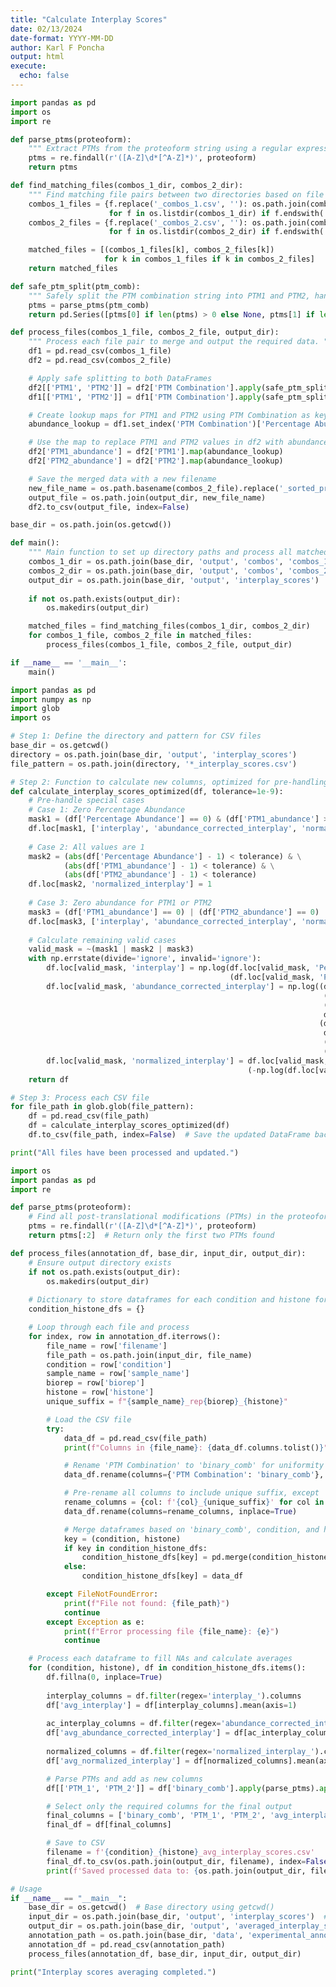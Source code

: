 ---
title: "Calculate Interplay Scores"
date: 02/13/2024
date-format: YYYY-MM-DD
author: Karl F Poncha
output: html
execute:
  echo: false
---

```{python find and match PTMs from combos_1_interplay to combos_2_interplay}
import pandas as pd
import os
import re

def parse_ptms(proteoform):
    """ Extract PTMs from the proteoform string using a regular expression. """
    ptms = re.findall(r'([A-Z]\d*[^A-Z]*)', proteoform)
    return ptms

def find_matching_files(combos_1_dir, combos_2_dir):
    """ Find matching file pairs between two directories based on file naming conventions. """
    combos_1_files = {f.replace('_combos_1.csv', ''): os.path.join(combos_1_dir, f)
                      for f in os.listdir(combos_1_dir) if f.endswith('_combos_1.csv')}
    combos_2_files = {f.replace('_combos_2.csv', ''): os.path.join(combos_2_dir, f)
                      for f in os.listdir(combos_2_dir) if f.endswith('_combos_2.csv')}

    matched_files = [(combos_1_files[k], combos_2_files[k])
                     for k in combos_1_files if k in combos_2_files]
    return matched_files

def safe_ptm_split(ptm_comb):
    """ Safely split the PTM combination string into PTM1 and PTM2, handling cases with fewer than 2 PTMs. """
    ptms = parse_ptms(ptm_comb)
    return pd.Series([ptms[0] if len(ptms) > 0 else None, ptms[1] if len(ptms) > 1 else None])

def process_files(combos_1_file, combos_2_file, output_dir):
    """ Process each file pair to merge and output the required data. """
    df1 = pd.read_csv(combos_1_file)
    df2 = pd.read_csv(combos_2_file)

    # Apply safe splitting to both DataFrames
    df2[['PTM1', 'PTM2']] = df2['PTM Combination'].apply(safe_ptm_split)
    df1[['PTM1', 'PTM2']] = df1['PTM Combination'].apply(safe_ptm_split)

    # Create lookup maps for PTM1 and PTM2 using PTM Combination as keys and Percentage Abundance as values
    abundance_lookup = df1.set_index('PTM Combination')['Percentage Abundance']

    # Use the map to replace PTM1 and PTM2 values in df2 with abundance values
    df2['PTM1_abundance'] = df2['PTM1'].map(abundance_lookup)
    df2['PTM2_abundance'] = df2['PTM2'].map(abundance_lookup)

    # Save the merged data with a new filename
    new_file_name = os.path.basename(combos_2_file).replace('_sorted_proteoform_combos_2.csv', '_interplay_scores.csv')
    output_file = os.path.join(output_dir, new_file_name)
    df2.to_csv(output_file, index=False)

base_dir = os.path.join(os.getcwd())

def main():
    """ Main function to set up directory paths and process all matched files. """
    combos_1_dir = os.path.join(base_dir, 'output', 'combos', 'combos_1_interplay')
    combos_2_dir = os.path.join(base_dir, 'output', 'combos', 'combos_2_interplay')
    output_dir = os.path.join(base_dir, 'output', 'interplay_scores')
    
    if not os.path.exists(output_dir):
        os.makedirs(output_dir)

    matched_files = find_matching_files(combos_1_dir, combos_2_dir)
    for combos_1_file, combos_2_file in matched_files:
        process_files(combos_1_file, combos_2_file, output_dir)

if __name__ == '__main__':
    main()
```

```{python calculate interplay scores}
import pandas as pd
import numpy as np
import glob
import os

# Step 1: Define the directory and pattern for CSV files
base_dir = os.getcwd()
directory = os.path.join(base_dir, 'output', 'interplay_scores')
file_pattern = os.path.join(directory, '*_interplay_scores.csv')

# Step 2: Function to calculate new columns, optimized for pre-handling special cases
def calculate_interplay_scores_optimized(df, tolerance=1e-9):
    # Pre-handle special cases
    # Case 1: Zero Percentage Abundance
    mask1 = (df['Percentage Abundance'] == 0) & (df['PTM1_abundance'] > 0) & (df['PTM2_abundance'] > 0)
    df.loc[mask1, ['interplay', 'abundance_corrected_interplay', 'normalized_interplay']] = [np.nan, np.nan, -1]
    
    # Case 2: All values are 1
    mask2 = (abs(df['Percentage Abundance'] - 1) < tolerance) & \
            (abs(df['PTM1_abundance'] - 1) < tolerance) & \
            (abs(df['PTM2_abundance'] - 1) < tolerance)
    df.loc[mask2, 'normalized_interplay'] = 1
    
    # Case 3: Zero abundance for PTM1 or PTM2
    mask3 = (df['PTM1_abundance'] == 0) | (df['PTM2_abundance'] == 0)
    df.loc[mask3, ['interplay', 'abundance_corrected_interplay', 'normalized_interplay']] = np.nan
    
    # Calculate remaining valid cases
    valid_mask = ~(mask1 | mask2 | mask3)
    with np.errstate(divide='ignore', invalid='ignore'):
        df.loc[valid_mask, 'interplay'] = np.log(df.loc[valid_mask, 'Percentage Abundance'] / 
                                                 (df.loc[valid_mask, 'PTM1_abundance'] * df.loc[valid_mask, 'PTM2_abundance']))
        df.loc[valid_mask, 'abundance_corrected_interplay'] = np.log((df.loc[valid_mask, 'Percentage Abundance'] * 
                                                                      (1 - df.loc[valid_mask, 'PTM1_abundance']) * 
                                                                      (1 - df.loc[valid_mask, 'PTM2_abundance']) * 
                                                                      df.loc[valid_mask, 'Percentage Abundance']) /
                                                                     (df.loc[valid_mask, 'PTM1_abundance'] * 
                                                                      df.loc[valid_mask, 'PTM2_abundance'] * 
                                                                      (df.loc[valid_mask, 'PTM1_abundance'] - df.loc[valid_mask, 'Percentage Abundance']) * 
                                                                      (df.loc[valid_mask, 'PTM2_abundance'] - df.loc[valid_mask, 'Percentage Abundance'])))
        df.loc[valid_mask, 'normalized_interplay'] = df.loc[valid_mask, 'interplay'] / \
                                                     (-np.log(df.loc[valid_mask, 'Percentage Abundance']))
    return df

# Step 3: Process each CSV file
for file_path in glob.glob(file_pattern):
    df = pd.read_csv(file_path)
    df = calculate_interplay_scores_optimized(df)
    df.to_csv(file_path, index=False)  # Save the updated DataFrame back to CSV without the index column

print("All files have been processed and updated.")
```

```{python process files to calculate averages of interplay scores}
import os
import pandas as pd
import re

def parse_ptms(proteoform):
    # Find all post-translational modifications (PTMs) in the proteoform string
    ptms = re.findall(r'([A-Z]\d*[^A-Z]*)', proteoform)
    return ptms[:2]  # Return only the first two PTMs found

def process_files(annotation_df, base_dir, input_dir, output_dir):
    # Ensure output directory exists
    if not os.path.exists(output_dir):
        os.makedirs(output_dir)
    
    # Dictionary to store dataframes for each condition and histone for processing
    condition_histone_dfs = {}

    # Loop through each file and process
    for index, row in annotation_df.iterrows():
        file_name = row['filename']
        file_path = os.path.join(input_dir, file_name)
        condition = row['condition']
        sample_name = row['sample_name']
        biorep = row['biorep']
        histone = row['histone']
        unique_suffix = f"{sample_name}_rep{biorep}_{histone}"

        # Load the CSV file
        try:
            data_df = pd.read_csv(file_path)
            print(f"Columns in {file_name}: {data_df.columns.tolist()}")  # Debugging line

            # Rename 'PTM Combination' to 'binary_comb' for uniformity
            data_df.rename(columns={'PTM Combination': 'binary_comb'}, inplace=True)

            # Pre-rename all columns to include unique suffix, except 'binary_comb'
            rename_columns = {col: f'{col}_{unique_suffix}' for col in data_df.columns if col != 'binary_comb'}
            data_df.rename(columns=rename_columns, inplace=True)

            # Merge dataframes based on 'binary_comb', condition, and histone
            key = (condition, histone)
            if key in condition_histone_dfs:
                condition_histone_dfs[key] = pd.merge(condition_histone_dfs[key], data_df, on='binary_comb', how='outer')
            else:
                condition_histone_dfs[key] = data_df

        except FileNotFoundError:
            print(f"File not found: {file_path}")
            continue
        except Exception as e:
            print(f"Error processing file {file_name}: {e}")
            continue

    # Process each dataframe to fill NAs and calculate averages
    for (condition, histone), df in condition_histone_dfs.items():
        df.fillna(0, inplace=True)
        
        interplay_columns = df.filter(regex='interplay_').columns
        df['avg_interplay'] = df[interplay_columns].mean(axis=1)
        
        ac_interplay_columns = df.filter(regex='abundance_corrected_interplay_').columns
        df['avg_abundance_corrected_interplay'] = df[ac_interplay_columns].mean(axis=1)
        
        normalized_columns = df.filter(regex='normalized_interplay_').columns
        df['avg_normalized_interplay'] = df[normalized_columns].mean(axis=1)

        # Parse PTMs and add as new columns
        df[['PTM_1', 'PTM_2']] = df['binary_comb'].apply(parse_ptms).apply(pd.Series)

        # Select only the required columns for the final output
        final_columns = ['binary_comb', 'PTM_1', 'PTM_2', 'avg_interplay', 'avg_abundance_corrected_interplay', 'avg_normalized_interplay']
        final_df = df[final_columns]

        # Save to CSV
        filename = f'{condition}_{histone}_avg_interplay_scores.csv'
        final_df.to_csv(os.path.join(output_dir, filename), index=False)
        print(f'Saved processed data to: {os.path.join(output_dir, filename)}')

# Usage
if __name__ == "__main__":
    base_dir = os.getcwd()  # Base directory using getcwd()
    input_dir = os.path.join(base_dir, 'output', 'interplay_scores')  # Relative path to input directory
    output_dir = os.path.join(base_dir, 'output', 'averaged_interplay_scores')  # Relative path to output directory
    annotation_path = os.path.join(base_dir, 'data', 'experimental_annotations', '02_interplay_averaging_experimental_annotation.csv')
    annotation_df = pd.read_csv(annotation_path)
    process_files(annotation_df, base_dir, input_dir, output_dir)

print("Interplay scores averaging completed.")

```

